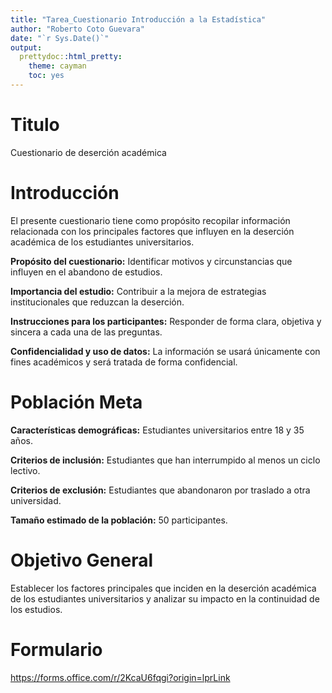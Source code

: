 ```yaml
---
title: "Tarea_Cuestionario Introducción a la Estadística"
author: "Roberto Coto Guevara"
date: "`r Sys.Date()`"
output: 
  prettydoc::html_pretty:
    theme: cayman
    toc: yes
---
```


# Titulo 
Cuestionario de deserción académica

# Introducción
El presente cuestionario tiene como propósito recopilar información relacionada con los principales factores que influyen en la deserción académica de los estudiantes universitarios.

**Propósito del cuestionario:** Identificar motivos y circunstancias que influyen en el abandono de estudios.

**Importancia del estudio:** Contribuir a la mejora de estrategias institucionales que reduzcan la deserción.

**Instrucciones para los participantes:** Responder de forma clara, objetiva y sincera a cada una de las preguntas.

**Confidencialidad y uso de datos:** La información se usará únicamente con fines académicos y será tratada de forma confidencial.

# Población Meta
**Características demográficas:** Estudiantes universitarios entre 18 y 35 años.

**Criterios de inclusión:** Estudiantes que han interrumpido al menos un ciclo lectivo.

**Criterios de exclusión:** Estudiantes que abandonaron por traslado a otra universidad.

**Tamaño estimado de la población:** 50 participantes.


# Objetivo General

Establecer los factores principales que inciden en la deserción académica de los estudiantes universitarios y analizar su impacto en la continuidad de los estudios.

# Formulario 
<https://forms.office.com/r/2KcaU6fqgi?origin=lprLink>